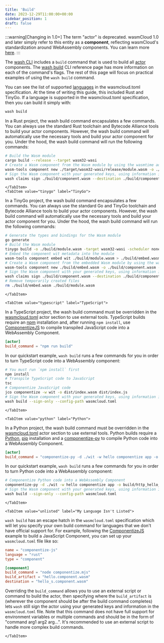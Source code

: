 ```yaml
---
title: 'Build'
date: 2023-12-29T11:00:00+00:00
sidebar_position: 1
draft: false
---
```



<head>
  <meta name="robots" content="noindex" />
</head>

:::warning[Changing in 1.0+]
The term "actor" is deprecated. wasmCloud 1.0 and later simply refer to this entity as a **component**, reflecting wasmCloud's standardization around WebAssembly components. You can learn more [here](/docs/concepts/components).
:::

The [wash CLI](/docs/0.82/installation) includes a `build` command that is used to build all [actor](/docs/0.82/concepts/actors) components. The [wash build](/docs/0.82/cli/build) CLI reference page has more information on each of the command's flags. The rest of this page will focus on practical examples of using the `wash build` command.

You can see the list of supported [languages](/docs/0.82/reference/config#wasmcloudtoml-spec) in the wasmcloud.toml specification. At the time of writing this guide, this included Rust and TinyGo. If a language is supported in the wasmcloud.toml specification, then you can build it simply with:

```bash
wash build
```

<Tabs groupId="lang" queryString>
    <TabItem value="rust" label="Rust" default>

In a Rust project, the wash build command encapsulates a few commands. You can always use the standard Rust toolchain and Bytecode Alliance tools to build your actor components. However, the wash build command will automatically use the necessary tools and build your actor component for you. Under the hood, the wash build command will run the following commands:

```bash
# Build the Wasm module
cargo build --release --target wasm32-wasi
# Create a Wasm component from the Wasm module by using the wasmtime adapter
wasm-tools component new ./target/wasm32-wasi/release/module.wasm -o ./build/component.wasm --adapt ./wasi_snapshot_preview1.wasm
# Sign the Wasm component with your generated keys, using information in wasmcloud.toml
wash claims sign ./build/component.wasm --destination ./build/component_s.wasm
```

    </TabItem>
    <TabItem value="tinygo" label="TinyGo">

In a TinyGo project, the wash build command encapsulates a few commands. You can always use the standard Go and TinyGo toolchain and Bytecode Alliance tools to build your actor components. However, the wash build command will automatically use the necessary tools and build your actor component for you. Under the hood, the wash build command will run the following commands:

```bash
# Generate the types and bindings for the Wasm module
go generate
# Build the Wasm module
tinygo build -o ./build/module.wasm -target wasm32-wasi -scheduler none -no-debug .
# Embed the component wit metadata into the module
wasm-tools component embed wit ./build/module.wasm > ./build/embed.wasm
# Create a Wasm component from the embedded Wasm module by using the wasmtime adapter
wasm-tools component new ./build/embed.wasm -o ./build/component.wasm --adapt ./wasi_snapshot_preview1.wasm
# Sign the Wasm component with your generated keys, using information in wasmcloud.toml
wash claims sign ./build/component.wasm --destination ./build/component_s.wasm
# Remove temporarily created files
rm ./build/embed.wasm ./build/module.wasm
```

    </TabItem>

    <TabItem value="typescript" label="TypeScript">

In a TypeScript project, the wash build command must be overridden in the [wasmcloud.toml](/docs/0.82/reference/config) actor section to use external tools. TypeScript builds require an [npm](https://github.com/npm/cli) installation and, after running `npm install`, use [ComponentizeJS](https://github.com/bytecodealliance/ComponentizeJS/) to compile transpiled JavaScript code into a WebAssembly Component.

```toml
[actor]
build_command = "npm run build"
```

In our quickstart example, `wash build` runs a few commands for you in order to turn TypeScript code into a WebAssembly component:

```bash
# You must run `npm install` first
npm install
# Transpile TypeScript code to JavaScript
tsc
# Componentize JavaScript code
jco componentize -w wit -o dist/index.wasm dist/index.js
# Sign the Wasm component with your generated keys, using information in wasmcloud.toml
wash build --sign-only --config-path wasmcloud.toml
```

    </TabItem>

    <TabItem value="python" label="Python">

In a Python project, the wash build command must be overridden in the [wasmcloud.toml](/docs/0.82/reference/config) actor section to use external tools. Python builds require a [Python](https://www.python.org/), [pip](https://pip.pypa.io/en/stable/installation/) installation and a [componentize-py](https://github.com/bytecodealliance/componentize-py/) to compile Python code into a WebAssembly Component.

```toml
[actor]
build_command = "componentize-py -d ./wit -w hello componentize app -o build/http_hello_world.wasm"
```

In our quickstart example, `wash build` runs a few commands for you in order to turn Python code into a WebAssembly component:

```bash
# Componentize Python code into a WebAssembly Component
componentize-py -d ./wit -w hello componentize app -o build/http_hello_world.wasm
# Sign the Wasm component with your generated keys, using information in wasmcloud.toml
wash build --sign-only --config-path wasmcloud.toml
```

    </TabItem>

    <TabItem value="unlisted" label="My Language Isn't Listed">

`wash build` has an escape hatch in the `wasmcloud.toml` specification which will let you specify your own build command for languages that we don't have official support for. For example, following the [ComponentizeJS](https://github.com/bytecodealliance/ComponentizeJS/blob/main/EXAMPLE.md) example to build a JavaScript Component, you can set up your `wasmcloud.toml` file like so:

```toml
name = "componentize-js"
language = "rust"
type = "component"

[component]
build_command = "node componentize.mjs"
build_artifact = "hello.component.wasm"
destination = "hello_s.component.wasm"
```

Overriding the `build_command` allows you to use an external script or command to build the actor, then specifying where the `build_artifact` is (wherever the component should be after the build command completes) lets `wash` still sign the actor using your generated keys and information in the `wasmcloud.toml` file. Note that this command does not have full support for environment variables or multiple commands and should be in the form of "command arg1 arg2 arg...". It's recommended to use an external script to handle more complex build commands.

    </TabItem>

</Tabs>

